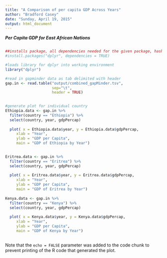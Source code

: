 ```yaml
---
title: "A Comparison of per capita GDP Across Years"
author: "Bradford Casey"
date: "Sunday, April 19, 2015"
output: html_document
---
```


***Per Capita GDP for East African Nations***

```r

```



```r

##installs package, all dependencies needed for the given package, hash out after running once
#install.packages("dplyr", dependencies = TRUE)

#loads library for dplyr into working environment
library("dplyr")

#read in gapminder data as tab delimited with header
gap.in <- read.table("output/combined_gapMinder.tsv",
                     sep="\t",
                     header = TRUE)

  
#generate plot for individual country
Ethiopia.data <- gap.in %>%
  filter(country == "Ethiopia") %>%
  select(country, year, gdpPercap)
  
  plot( x = Ethiopia.data$year, y = Ethiopia.data$gdpPercap,
     xlab = "Year",
     ylab = "GDP per Capita",
     main = "GDP of Ethiopia by Year")
  

Eritrea.data <- gap.in %>%
  filter(country == "Eritrea") %>%
  select(country, year, gdpPercap)
  
  plot( x = Eritrea.data$year, y = Eritrea.data$gdpPercap,
     xlab = "Year",
     ylab = "GDP per Capita",
     main = "GDP of Eritrea by Year")
  
Kenya.data <- gap.in %>%
  filter(country == "Kenya") %>%
  select(country, year, gdpPercap)
  
  plot( x = Kenya.data$year, y = Kenya.data$gdpPercap,
     xlab = "Year",
     ylab = "GDP per Capita",
     main = "GDP of Kenya by Year")
  

```

Note that the `echo = FALSE` parameter was added to the code chunk to prevent printing of the R code that generated the plot.
